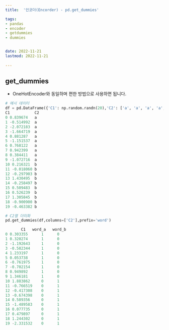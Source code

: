 ```yaml
---
title:  '인코더(Encorder) - pd.get_dummies'

tags:
- pandas
- encoder
- getdummies
- dummies


date: 2022-11-21
lastmod: 2022-11-21
 
---
```


## get_dummies

- OneHotEncoder와 동일하며 편한 방법으로 사용하면 됩니다.

```python
# 예시 데이터
df = pd.DataFrame({'C1': np.random.randn(20),'C2': ['a', 'a', 'a', 'a', 'a', 'a', 'a', 'a', 'a', 'a','b', 'b', 'b', 'b', 'b', 'b', 'b', 'b', 'b', 'b']})
C1           C2
0 0.839674   a
1 -0.514992  a
2 -2.072183  a
3 -1.664719  a
4 0.881287   a
5 -1.151537  a
6 0.768122   a
7 0.942399   a
8 0.384411   a
9 -1.072716  a
10 0.216321  b
11 -0.018060 b
12 -0.297903 b
13 1.430495  b
14 -0.258497 b
15 0.509483  b
16 0.526239  b
17 1.305845  b
18 -0.900900 b
19 -0.463382 b
```

```python
# C2열 더미화
pd.get_dummies(df,columns=['C2'],prefix='word')

       C1   word_a   word_b
0 0.303355      1      0
1 0.320274      1      0
2 -1.192643     1      0
3 -0.582344     1      0
4 1.233197      1      0
5 0.053738      1      0
6 -0.761975     1      0
7 -0.702154     1      0
8 0.949892      1      0
9 1.346181      1      0
10 1.883862     0      1
11 -0.766519    0      1
12 -0.417308    0      1
13 -0.674398    0      1
14 0.589356     0      1
15 -1.489583    0      1
16 0.077735     0      1
17 0.479897     0      1
18 1.244302     0      1
19 -2.331532    0      1
```
